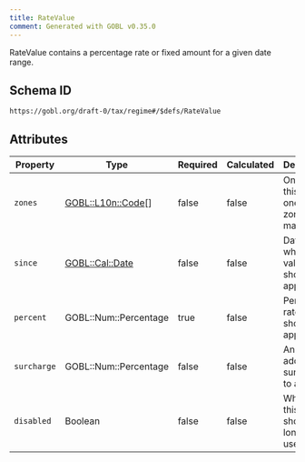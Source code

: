 ```yaml
---
title: RateValue
comment: Generated with GOBL v0.35.0
---
```


RateValue contains a percentage rate or fixed amount for a given date range.

## Schema ID

`https://gobl.org/draft-0/tax/regime#/$defs/RateValue`

## Attributes

| Property    | Type                                     | Required | Calculated | Description                                      |
|-------------|------------------------------------------|----------|------------|--------------------------------------------------|
| `zones`     | [GOBL::L10n::Code](/draft-0/l10n/code)[] | false    | false      | Only use this value if one of the zones matches. |
| `since`     | [GOBL::Cal::Date](/draft-0/cal/date)     | false    | false      | Date from which this value should be applied.    |
| `percent`   | GOBL::Num::Percentage                    | true     | false      | Percent rate that should be applied              |
| `surcharge` | GOBL::Num::Percentage                    | false    | false      | An additional surcharge to apply.                |
| `disabled`  | Boolean                                  | false    | false      | When true, this value should no longer be used.  |

